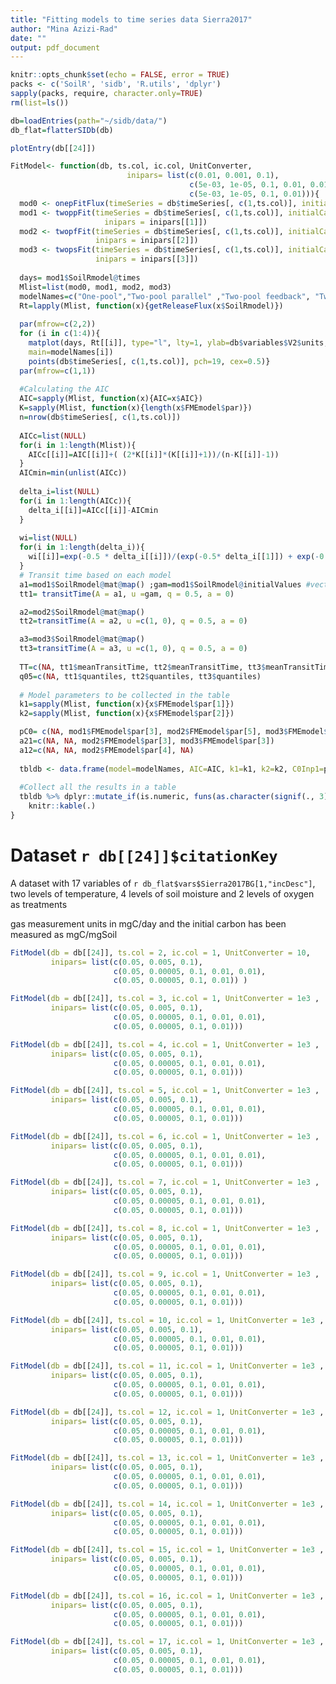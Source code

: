 ```yaml
---
title: "Fitting models to time series data Sierra2017"
author: "Mina Azizi-Rad"
date: ""
output: pdf_document
---
```


```r
knitr::opts_chunk$set(echo = FALSE, error = TRUE)
packs <- c('SoilR', 'sidb', 'R.utils', 'dplyr')
sapply(packs, require, character.only=TRUE)
rm(list=ls())

```



```r
db=loadEntries(path="~/sidb/data/")
db_flat=flatterSIDb(db)
```

```r
plotEntry(db[[24]])
```


```r
FitModel<- function(db, ts.col, ic.col, UnitConverter,
                          inipars= list(c(0.01, 0.001, 0.1),
                                        c(5e-03, 1e-05, 0.1, 0.01, 0.01), 
                                        c(5e-03, 1e-05, 0.1, 0.01))){
  mod0 <- onepFitFlux(timeSeries = db$timeSeries[, c(1,ts.col)], initialCarbon = db$initConditions[ic.col, 'carbonMean']*UnitConverter)
  mod1 <- twoppFit(timeSeries = db$timeSeries[, c(1,ts.col)], initialCarbon = db$initConditions[ic.col, 'carbonMean']*UnitConverter, 
                     inipars = inipars[[1]])
  mod2 <- twopfFit(timeSeries = db$timeSeries[, c(1,ts.col)], initialCarbon = db$initConditions[ic.col, 'carbonMean']*UnitConverter, 
                   inipars = inipars[[2]])
  mod3 <- twopsFit(timeSeries = db$timeSeries[, c(1,ts.col)], initialCarbon = db$initConditions[ic.col, 'carbonMean']*UnitConverter, 
                   inipars = inipars[[3]])
  
  days= mod1$SoilRmodel@times
  Mlist=list(mod0, mod1, mod2, mod3)
  modelNames=c("One-pool","Two-pool parallel" ,"Two-pool feedback", "Two-pool series")
  Rt=lapply(Mlist, function(x){getReleaseFlux(x$SoilRmodel)})
  
  par(mfrow=c(2,2))
  for (i in c(1:4)){
    matplot(days, Rt[[i]], type="l", lty=1, ylab=db$variables$V2$units, xlab="Day", 
    main=modelNames[i])
    points(db$timeSeries[, c(1,ts.col)], pch=19, cex=0.5)}
  par(mfrow=c(1,1))
  
  #Calculating the AIC 
  AIC=sapply(Mlist, function(x){AIC=x$AIC})
  K=sapply(Mlist, function(x){length(x$FMEmodel$par)})
  n=nrow(db$timeSeries[, c(1,ts.col)])
    
  AICc=list(NULL)
  for(i in 1:length(Mlist)){
    AICc[[i]]=AIC[[i]]+( (2*K[[i]]*(K[[i]]+1))/(n-K[[i]]-1))
  }
  AICmin=min(unlist(AICc))
  
  delta_i=list(NULL)
  for(i in 1:length(AICc)){
    delta_i[[i]]=AICc[[i]]-AICmin
  }
  
  wi=list(NULL)
  for(i in 1:length(delta_i)){
    wi[[i]]=exp(-0.5 * delta_i[[i]])/(exp(-0.5* delta_i[[1]]) + exp(-0.5*delta_i[[2]]) + exp(-0.5*delta_i[[3]]) )
  }
  # Transit time based on each model
  a1=mod1$SoilRmodel@mat@map() ;gam=mod1$SoilRmodel@initialValues #vector of initial values in each pool
  tt1= transitTime(A = a1, u =gam, q = 0.5, a = 0)

  a2=mod2$SoilRmodel@mat@map()
  tt2=transitTime(A = a2, u =c(1, 0), q = 0.5, a = 0)

  a3=mod3$SoilRmodel@mat@map()
  tt3=transitTime(A = a3, u =c(1, 0), q = 0.5, a = 0)
  
  TT=c(NA, tt1$meanTransitTime, tt2$meanTransitTime, tt3$meanTransitTime)
  q05=c(NA, tt1$quantiles, tt2$quantiles, tt3$quantiles)
  
  # Model parameters to be collected in the table
  k1=sapply(Mlist, function(x){x$FMEmodel$par[1]})
  k2=sapply(Mlist, function(x){x$FMEmodel$par[2]})

  pC0= c(NA, mod1$FMEmodel$par[3], mod2$FMEmodel$par[5], mod3$FMEmodel$par[4])
  a21=c(NA, NA, mod2$FMEmodel$par[3], mod3$FMEmodel$par[3])
  a12=c(NA, NA, mod2$FMEmodel$par[4], NA)
  
  tbldb <- data.frame(model=modelNames, AIC=AIC, k1=k1, k2=k2, C0Inp1=pC0, a21=a21, a12=a12, AICc= unlist(AICc), wi=unlist(wi), MeanTrT=TT, q05=q05 )
  
  #Collect all the results in a table
  tbldb %>% dplyr::mutate_if(is.numeric, funs(as.character(signif(., 3)))) %>%
    knitr::kable(.)
}
```


# Dataset `r db[[24]]$citationKey` 

A dataset with 17 variables of `r db_flat$vars$Sierra2017BG[1,"incDesc"] `, two levels of temperature, 4 levels of soil moisture and 2 levels of oxygen as treatments

gas measurement units in mgC/day and the initial carbon has been measured as mgC/mgSoil

```r
FitModel(db = db[[24]], ts.col = 2, ic.col = 1, UnitConverter = 10, 
         inipars= list(c(0.05, 0.005, 0.1),
                       c(0.05, 0.00005, 0.1, 0.01, 0.01),
                       c(0.05, 0.00005, 0.1, 0.01)) )
```

```r
FitModel(db = db[[24]], ts.col = 3, ic.col = 1, UnitConverter = 1e3 , 
         inipars= list(c(0.05, 0.005, 0.1),
                       c(0.05, 0.00005, 0.1, 0.01, 0.01),
                       c(0.05, 0.00005, 0.1, 0.01)))
```

```r
FitModel(db = db[[24]], ts.col = 4, ic.col = 1, UnitConverter = 1e3 , 
         inipars= list(c(0.05, 0.005, 0.1),
                       c(0.05, 0.00005, 0.1, 0.01, 0.01),
                       c(0.05, 0.00005, 0.1, 0.01)))
```

```r
FitModel(db = db[[24]], ts.col = 5, ic.col = 1, UnitConverter = 1e3 , 
         inipars= list(c(0.05, 0.005, 0.1),
                       c(0.05, 0.00005, 0.1, 0.01, 0.01),
                       c(0.05, 0.00005, 0.1, 0.01)))
```

```r
FitModel(db = db[[24]], ts.col = 6, ic.col = 1, UnitConverter = 1e3 , 
         inipars= list(c(0.05, 0.005, 0.1),
                       c(0.05, 0.00005, 0.1, 0.01, 0.01),
                       c(0.05, 0.00005, 0.1, 0.01)))
```

```r
FitModel(db = db[[24]], ts.col = 7, ic.col = 1, UnitConverter = 1e3 , 
         inipars= list(c(0.05, 0.005, 0.1),
                       c(0.05, 0.00005, 0.1, 0.01, 0.01),
                       c(0.05, 0.00005, 0.1, 0.01)))
```

```r
FitModel(db = db[[24]], ts.col = 8, ic.col = 1, UnitConverter = 1e3 , 
         inipars= list(c(0.05, 0.005, 0.1),
                       c(0.05, 0.00005, 0.1, 0.01, 0.01),
                       c(0.05, 0.00005, 0.1, 0.01)))
```

```r
FitModel(db = db[[24]], ts.col = 9, ic.col = 1, UnitConverter = 1e3 , 
         inipars= list(c(0.05, 0.005, 0.1),
                       c(0.05, 0.00005, 0.1, 0.01, 0.01),
                       c(0.05, 0.00005, 0.1, 0.01)))
```

```r
FitModel(db = db[[24]], ts.col = 10, ic.col = 1, UnitConverter = 1e3 , 
         inipars= list(c(0.05, 0.005, 0.1),
                       c(0.05, 0.00005, 0.1, 0.01, 0.01),
                       c(0.05, 0.00005, 0.1, 0.01)))
```

```r
FitModel(db = db[[24]], ts.col = 11, ic.col = 1, UnitConverter = 1e3 , 
         inipars= list(c(0.05, 0.005, 0.1),
                       c(0.05, 0.00005, 0.1, 0.01, 0.01),
                       c(0.05, 0.00005, 0.1, 0.01)))
```

```r
FitModel(db = db[[24]], ts.col = 12, ic.col = 1, UnitConverter = 1e3 , 
         inipars= list(c(0.05, 0.005, 0.1),
                       c(0.05, 0.00005, 0.1, 0.01, 0.01),
                       c(0.05, 0.00005, 0.1, 0.01)))
```


```r
FitModel(db = db[[24]], ts.col = 13, ic.col = 1, UnitConverter = 1e3 , 
         inipars= list(c(0.05, 0.005, 0.1),
                       c(0.05, 0.00005, 0.1, 0.01, 0.01),
                       c(0.05, 0.00005, 0.1, 0.01)))
```

```r
FitModel(db = db[[24]], ts.col = 14, ic.col = 1, UnitConverter = 1e3 , 
         inipars= list(c(0.05, 0.005, 0.1),
                       c(0.05, 0.00005, 0.1, 0.01, 0.01),
                       c(0.05, 0.00005, 0.1, 0.01)))
```

```r
FitModel(db = db[[24]], ts.col = 15, ic.col = 1, UnitConverter = 1e3 , 
         inipars= list(c(0.05, 0.005, 0.1),
                       c(0.05, 0.00005, 0.1, 0.01, 0.01),
                       c(0.05, 0.00005, 0.1, 0.01)))
```

```r
FitModel(db = db[[24]], ts.col = 16, ic.col = 1, UnitConverter = 1e3 , 
         inipars= list(c(0.05, 0.005, 0.1),
                       c(0.05, 0.00005, 0.1, 0.01, 0.01),
                       c(0.05, 0.00005, 0.1, 0.01)))
```

```r
FitModel(db = db[[24]], ts.col = 17, ic.col = 1, UnitConverter = 1e3 , 
         inipars= list(c(0.05, 0.005, 0.1),
                       c(0.05, 0.00005, 0.1, 0.01, 0.01),
                       c(0.05, 0.00005, 0.1, 0.01)))
```
